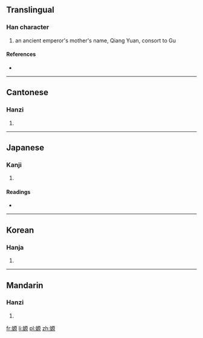 ==Translingual==

===Han character===
{{Han char|rn=38|rad=女|as=10|sn=13|four=4149<sub>6</sub>|canj=女一竹火 (VMHF)|ids=⿰[[女]][[原]]}}

# an ancient emperor's mother's name, Qiang Yuan, consort to Gu

====References====
* {{Han ref|kx=0268.370|dkj=06606|dj=0536.100|hdz=21071.140|uh=5AC4|ud=23236|bh=DCF4|bd=56564}}

----

==Cantonese==

===Hanzi===
{{yue-hanzi|jyut=[[jyun4]]|y=yun4}}

# {{defn|lang=yue|sort=女10}}

----

==Japanese==

===Kanji===
{{ja-kanji|grade=|rs=女10}}

# {{defn|lang=ja|sort=女10}}

====Readings====
* {{ja-readings|on=[[げん]] (gen), [[がん]] (gan)|kun=}}

----

==Korean==

===Hanja===
{{ko-hanja|hangeul=원|rv=won|mr=wŏn}}

# {{defn|lang=ko|sort=女10}}

----

==Mandarin==

===Hanzi===
{{cmn-hanzi|pin=[[yuán]] ([[yuan2]])|wg=yüan<sup>2</sup>}}

# {{defn|lang=cmn|sort=女10}}

[[fr:嫄]]
[[li:嫄]]
[[pl:嫄]]
[[zh:嫄]]